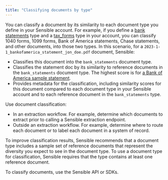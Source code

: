 ```yaml
---
title: "Classifying documents by type"
---
```


You can classify a document by its similarity to each document type you define in your Sensible account. For example, if you define a [bank statements](https://github.com/sensible-hq/sensible-configuration-library/tree/main/bank%5Fstatements) type and a [tax\_forms](https://github.com/sensible-hq/sensible-configuration-library/tree/main/tax%5Fforms) type in your account, you can classify 1040 forms, 1099 forms, Bank of America statements, Chase statements, and other documents, into those two types. In this scenario, for a `2023-1-1_bankofamerica_statement_jon_doe.pdf` document, Sensible: 

* Classifies this document into the `bank_statements` document type.
* Classifies the statement doc by its similarity to reference documents in the `bank_statements` document type. The highest score is for [a Bank of America sample statement](https://github.com/sensible-hq/sensible-configuration-library/blob/main/bank%5Fstatements/bank%5Fof%5Famerica/boa%5Fsample.pdf).
* Provides metadata for the classification, including similarity scores for this document compared to each document type in your Sensible account and to each reference document in the `bank_statements` type.

Use document classification:

* In an extraction workflow. For example, determine which documents to extract prior to calling a Sensible extraction endpoint.
* Outside an extraction workflow. For example, determine where to route each document or to label each document in a system of record.

To improve classification results, Sensible recommends that a document type includes a sample set of reference documents that represent the diversity you expect to see in the document type. To use a document type for classification, Sensible requires that the type contains at least one reference document.

To classify documents, use the Sensible API or SDKs.